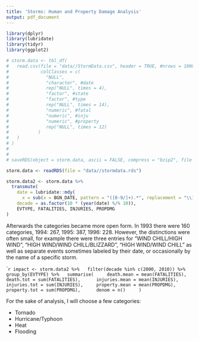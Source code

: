 ```yaml
---
title: 'Storms: Human and Property Damage Analysis'
output: pdf_document
---
```


```r
library(dplyr)
library(lubridate)
library(tidyr)
library(ggplot2)
```

```r

# storm.data <- tbl_df(
#   read.csv(file = "data//StormData.csv", header = TRUE, #nrows = 1000,
#            colClasses = c(
#              "NULL", 
#              "character", #date
#              rep("NULL", times = 4),
#              "factor", #state
#              "factor", #type
#              rep("NULL", times = 14),
#              "numeric", #fatal
#              "numeric", #inju
#              "numeric", #property
#              rep("NULL", times = 12)
#           )
#   )
# )
# 
# 
# saveRDS(object = storm.data, ascii = FALSE, compress = "bzip2", file = "data//stormdata.rds")

storm.data <- readRDS(file = "data//stormdata.rds")

```

```r
storm.data2 <- storm.data %>% 
  transmute(
    date = lubridate::mdy(
      x = sub(x = BGN_DATE, pattern = "([0-9/]+).*", replacement = "\\1")),
    decade = as.factor(10 * (year(date) %/% 10)),
    EVTYPE, FATALITIES, INJURIES, PROPDMG
)
```

Afterwards the categories became more open form. In 1993 there were 160 categories,
1994: 267, 1995: 387, 1996: 228. However, the distinctions were often small, 
for example there were three entries
for "WIND CHILL/HIGH WIND", "HIGH WIND/WIND CHILL/BLIZZARD", "HIGH WIND/WIND CHILL"
as well as separate events sometimes labeled by their date, or occasionally by 
the name of a specific storm.

```` r
impact <- storm.data2 %>%
  filter(decade %in% c(2000, 2010)) %>%
  group_by(EVTYPE) %>%
  summarise(
    death.mean = mean(FATALITIES), death.tot = sum(FATALITIES), 
    injuries.mean = mean(INJURIES), injuries.tot = sum(INJURIES),
    property.mean = mean(PROPDMG), property.tot = sum(PROPDMG), 
    denom = n()
    )
```

For the sake of analysis, I will choose a few categories:

* Tornado
* Hurricane/Typhoon
* Heat
* Flooding

```r


```

